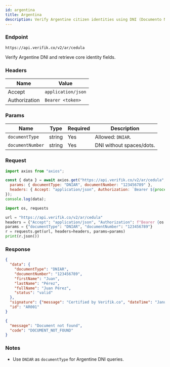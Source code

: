 ```yaml
---
id: argentina
title: Argentina
description: Verify Argentine citizen identities using DNI (Documento Nacional de Identidad)
---
```



### Endpoint

```
https://api.verifik.co/v2/ar/cedula
```

Verify Argentine DNI and retrieve core identity fields.

### Headers

| Name | Value |
| --- | --- |
| Accept | `application/json` |
| Authorization | `Bearer <token>` |

### Params

| Name | Type | Required | Description |
| --- | --- | --- | --- |
| `documentType` | string | Yes | Allowed: `DNIAR`. |
| `documentNumber` | string | Yes | DNI without spaces/dots. |

### Request

<Tabs>
  <TabItem value="node" label="Node.js">

```javascript
import axios from "axios";

const { data } = await axios.get("https://api.verifik.co/v2/ar/cedula", {
  params: { documentType: "DNIAR", documentNumber: "123456789" },
  headers: { Accept: "application/json", Authorization: `Bearer ${process.env.VERIFIK_TOKEN}` },
});
console.log(data);
```

  </TabItem>
  <TabItem value="python" label="Python">

```python
import os, requests

url = "https://api.verifik.co/v2/ar/cedula"
headers = {"Accept": "application/json", "Authorization": f"Bearer {os.getenv('VERIFIK_TOKEN')}"}
params = {"documentType": "DNIAR", "documentNumber": "123456789"}
r = requests.get(url, headers=headers, params=params)
print(r.json())
```

  </TabItem>
</Tabs>

### Response

<Tabs>
  <TabItem value="200" label="200">

```json
{
  "data": {
    "documentType": "DNIAR",
    "documentNumber": "123456789",
    "firstName": "Juan",
    "lastName": "Pérez",
    "fullName": "Juan Pérez",
    "status": "valid"
  },
  "signature": {"message": "Certified by Verifik.co", "dateTime": "January 16, 2024 3:44 PM"},
  "id": "AR001"
}
```

  </TabItem>
  <TabItem value="404" label="404">

```json
{
  "message": "Document not found",
  "code": "DOCUMENT_NOT_FOUND"
}
```

  </TabItem>
</Tabs>

### Notes

- Use `DNIAR` as `documentType` for Argentine DNI queries.

